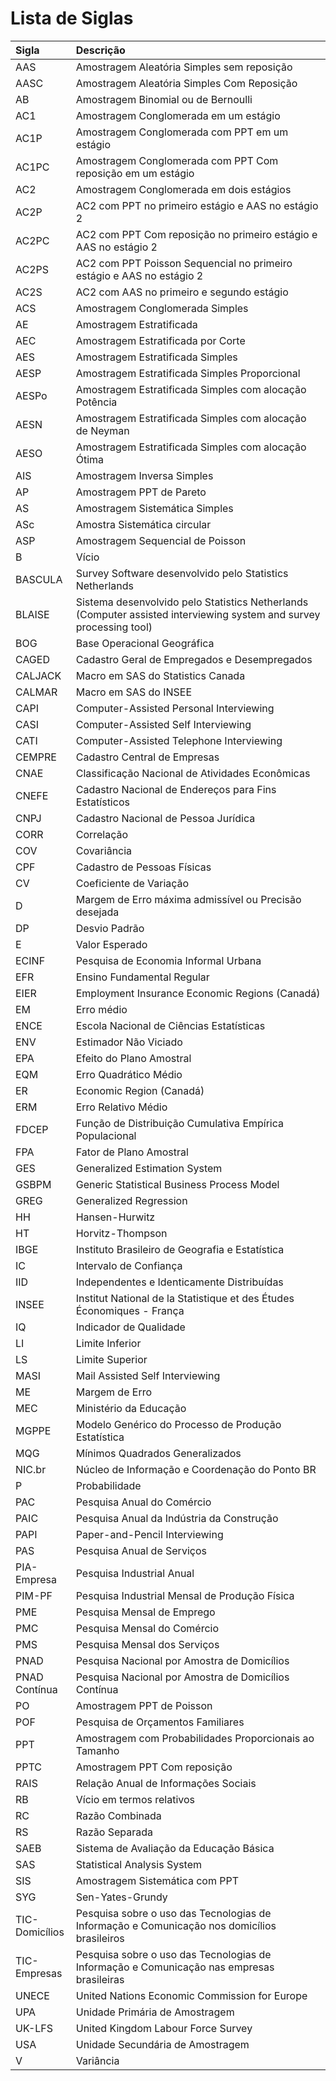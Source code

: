 # Lista de Siglas{-} 


-----------
Sigla            Descrição
---------------- -----------------------------------------------------------------------
AAS              Amostragem Aleatória Simples sem reposição 

AASC             Amostragem Aleatória Simples Com Reposição

AB               Amostragem Binomial ou de Bernoulli 

AC1              Amostragem Conglomerada em um estágio 

AC1P             Amostragem Conglomerada com PPT em um estágio

AC1PC            Amostragem Conglomerada com PPT Com reposição em um estágio

AC2              Amostragem Conglomerada em dois estágios

AC2P             AC2 com PPT no primeiro estágio e AAS no estágio 2

AC2PC            AC2 com PPT Com reposição no primeiro estágio e AAS no estágio 2

AC2PS             AC2 com PPT Poisson Sequencial no primeiro estágio e AAS no estágio 2 

AC2S              AC2 com AAS no primeiro e segundo estágio 

ACS               Amostragem Conglomerada Simples 

AE                Amostragem Estratificada 

AEC               Amostragem Estratificada por Corte

AES               Amostragem Estratificada Simples

AESP              Amostragem Estratificada Simples Proporcional 

AESPo             Amostragem Estratificada Simples com alocação Potência

AESN              Amostragem Estratificada Simples com alocação de Neyman 

AESO              Amostragem Estratificada Simples com alocação Ótima 

AIS               Amostragem Inversa Simples 

AP                Amostragem PPT de Pareto 

AS                Amostragem Sistemática Simples

ASc               Amostra Sistemática circular

ASP               Amostragem Sequencial de Poisson 

B                 Vício 

BASCULA           Survey Software desenvolvido pelo Statistics Netherlands 

BLAISE            Sistema desenvolvido pelo Statistics Netherlands (Computer assisted interviewing system and survey processing tool) 

BOG               Base Operacional Geográfica 

CAGED             Cadastro Geral de Empregados e Desempregados

CALJACK           Macro em SAS do Statistics Canada 

CALMAR            Macro em SAS do INSEE

CAPI              Computer-Assisted Personal Interviewing 

CASI              Computer-Assisted Self Interviewing

CATI              Computer-Assisted Telephone Interviewing

CEMPRE            Cadastro Central de Empresas 

CNAE              Classificação Nacional de Atividades Econômicas 

CNEFE             Cadastro Nacional de Endereços para Fins Estatísticos 

CNPJ              Cadastro Nacional de Pessoa Jurídica

CORR              Correlação

COV               Covariância 

CPF               Cadastro de Pessoas Físicas

CV                Coeficiente de Variação

D                 Margem de Erro máxima admissível ou Precisão desejada

DP                Desvio Padrão

E                 Valor Esperado 

ECINF             Pesquisa de Economia Informal Urbana 

EFR               Ensino Fundamental Regular 

EIER              Employment Insurance Economic Regions (Canadá)

EM                Erro médio 

ENCE              Escola Nacional de Ciências Estatísticas

ENV               Estimador Não Viciado 

EPA               Efeito do Plano Amostral

EQM               Erro Quadrático Médio 

ER                Economic Region (Canadá)

ERM               Erro Relativo Médio  

FDCEP             Função de Distribuição Cumulativa Empírica Populacional 

FPA               Fator de Plano Amostral

GES               Generalized Estimation System

GSBPM             Generic Statistical Business Process Model 

GREG              Generalized Regression

HH                Hansen-Hurwitz 

HT                Horvitz-Thompson

IBGE              Instituto Brasileiro de Geografia e Estatística

IC                Intervalo de Confiança

IID               Independentes e Identicamente Distribuídas 

INSEE             Institut National de la Statistique et des Études Économiques - França

IQ                Indicador de Qualidade

LI                Limite Inferior 

LS                Limite Superior

MASI              Mail Assisted Self Interviewing

ME                Margem de Erro

MEC               Ministério da Educação

MGPPE             Modelo Genérico do Processo de Produção Estatística 

MQG               Mínimos Quadrados Generalizados

NIC.br            Núcleo de Informação e Coordenação do Ponto BR

P                 Probabilidade

PAC               Pesquisa Anual do Comércio

PAIC              Pesquisa Anual da Indústria da Construção 

PAPI              Paper-and-Pencil Interviewing 

PAS               Pesquisa Anual de Serviços 

PIA-Empresa       Pesquisa Industrial Anual 

PIM-PF            Pesquisa Industrial Mensal de Produção Física 

PME               Pesquisa Mensal de Emprego  

PMC               Pesquisa Mensal do Comércio 

PMS               Pesquisa Mensal dos Serviços 

PNAD              Pesquisa Nacional por Amostra de Domicílios

PNAD Contínua     Pesquisa Nacional por Amostra de Domicílios Contínua 

PO                Amostragem PPT de Poisson

POF               Pesquisa de Orçamentos Familiares

PPT               Amostragem com Probabilidades Proporcionais ao Tamanho

PPTC              Amostragem PPT Com reposição

RAIS              Relação Anual de Informações Sociais 

RB                Vício em termos relativos

RC                Razão Combinada

RS                Razão Separada

SAEB              Sistema de Avaliação da Educação Básica 

SAS               Statistical Analysis System

SIS               Amostragem Sistemática com PPT 

SYG               Sen-Yates-Grundy 

TIC-Domicílios    Pesquisa sobre o uso das Tecnologias de Informação e Comunicação nos domicílios brasileiros

TIC-Empresas      Pesquisa sobre o uso das Tecnologias de Informação e Comunicação nas empresas brasileiras 

UNECE             United Nations Economic Commission for Europe 

UPA               Unidade Primária de Amostragem 

UK-LFS            United Kingdom Labour Force Survey 

USA               Unidade Secundária de Amostragem

V                 Variância 
-----------------------------------------------------------------------------------------------------------









